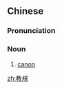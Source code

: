 ==Chinese==
{{zh-forms|s=教规}}

===Pronunciation===
{{zh-pron
|m=jiàoguī
|c=gaau3 kwai1
|h=pfs=kau-kûi
|mn=kàu-kui
|cat=n
}}

===Noun===
{{zh-noun}}

# {{lb|zh|religion}} [[canon]]

[[zh:教規]]